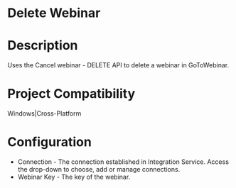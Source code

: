 ﻿# Delete Webinar

# Description

Uses the Cancel webinar -
                    DELETE API to delete a webinar in GoToWebinar.

# Project Compatibility

Windows|Cross-Platform

# Configuration

* Connection - The connection established in Integration Service. Access the drop-down to choose, add or manage connections.
* Webinar Key - The key of the webinar.
